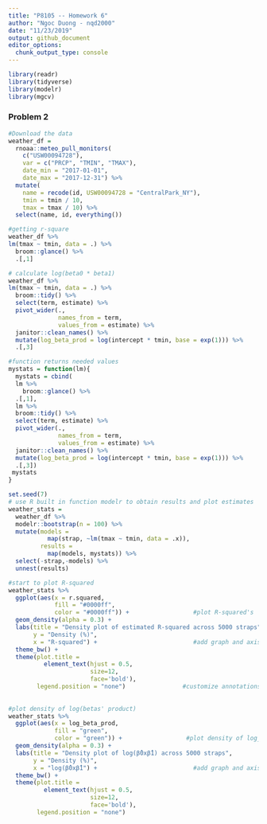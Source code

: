 ```yaml
---
title: "P8105 -- Homework 6"
author: "Ngoc Duong - nqd2000"
date: "11/23/2019"
output: github_document
editor_options: 
  chunk_output_type: console
---
```


```r
library(readr)
library(tidyverse)
library(modelr)
library(mgcv)
```



### Problem 2
```r
#Download the data 
weather_df = 
  rnoaa::meteo_pull_monitors(
    c("USW00094728"),
    var = c("PRCP", "TMIN", "TMAX"), 
    date_min = "2017-01-01",
    date_max = "2017-12-31") %>%
  mutate(
    name = recode(id, USW00094728 = "CentralPark_NY"),
    tmin = tmin / 10,
    tmax = tmax / 10) %>%
  select(name, id, everything())
```


```r
#getting r-square
weather_df %>% 
lm(tmax ~ tmin, data = .) %>% 
  broom::glance() %>% 
  .[,1]

# calculate log(beta0 * beta1)
weather_df %>% 
lm(tmax ~ tmin, data = .) %>% 
  broom::tidy() %>% 
  select(term, estimate) %>% 
  pivot_wider(.,
              names_from = term, 
              values_from = estimate) %>% 
  janitor::clean_names() %>% 
  mutate(log_beta_prod = log(intercept * tmin, base = exp(1))) %>% 
  .[,3]

```

```r
#function returns needed values 
mystats = function(lm){
  mystats = cbind(
  lm %>% 
    broom::glance() %>% 
  .[,1],
  lm %>% 
  broom::tidy() %>% 
  select(term, estimate) %>% 
  pivot_wider(.,
              names_from = term, 
              values_from = estimate) %>% 
  janitor::clean_names() %>% 
  mutate(log_beta_prod = log(intercept * tmin, base = exp(1))) %>% 
  .[,3])
 mystats
}
```

```r
set.seed(7)
# use R built in function modelr to obtain results and plot estimates
weather_stats = 
  weather_df %>% 
  modelr::bootstrap(n = 100) %>% 
  mutate(models = 
           map(strap, ~lm(tmax ~ tmin, data = .x)),
         results = 
           map(models, mystats)) %>% 
  select(-strap,-models) %>% 
  unnest(results)

#start to plot R-squared 
weather_stats %>% 
  ggplot(aes(x = r.squared, 
             fill = "#0000ff", 
             color = "#0000ff")) +                  #plot R-squared's
  geom_density(alpha = 0.3) +
  labs(title = "Density plot of estimated R-squared across 5000 straps",
       y = "Density (%)",
       x = "R-squared") +                           #add graph and axis title
  theme_bw() + 
  theme(plot.title = 
          element_text(hjust = 0.5, 
                       size=12, 
                       face='bold'), 
        legend.position = "none")                #customize annotations
         
  
#plot density of log(betas' product)
weather_stats %>% 
  ggplot(aes(x = log_beta_prod, 
             fill = "green", 
             color = "green")) +                  #plot density of log_beta_prod
  geom_density(alpha = 0.3) +
  labs(title = "Density plot of log(β̂0xβ̂1) across 5000 straps",
       y = "Density (%)",
       x = "log(β̂0xβ̂1") +                           #add graph and axis title
  theme_bw() + 
  theme(plot.title = 
          element_text(hjust = 0.5, 
                       size=12, 
                       face='bold'), 
        legend.position = "none")  
```